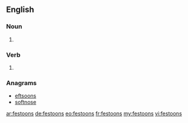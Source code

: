 ==English==

===Noun===
{{head|en|plural}}

# {{plural of|festoon|lang=en|nocat=1}}

===Verb===
{{head|en}}

# {{en-third-person singular of|festoon}}

===Anagrams===
* [[eftsoons#English|eftsoons]]
* [[softnose#English|softnose]]

[[ar:festoons]]
[[de:festoons]]
[[eo:festoons]]
[[fr:festoons]]
[[my:festoons]]
[[vi:festoons]]